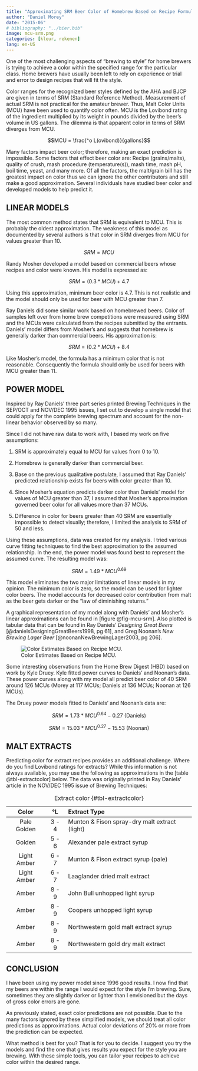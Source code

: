 ```yaml
---
title: "Approximating SRM Beer Color of Homebrew Based on Recipe Formulation"
author: "Daniel Morey"
date: "2015-06"
# bibliography: "../bier.bib"
image: mcu-srm.png
categories: [kleur, rekenen]
lang: en-US
---
```


One of the most challenging aspects of "brewing to style" for home brewers is trying to achieve a color within the specified range for the particular class. Home brewers have usually been left to rely on experience or trial and error to design recipes that will fit the style.

Color ranges for the recognized beer styles defined by the AHA and BJCP are given in terms of SRM (Standard Reference Method). Measurement of actual SRM is not practical for the amateur brewer. Thus, Malt Color Units (MCU) have been used to quantify color often. MCU is the Lovibond rating of the ingredient multiplied by its weight in pounds divided by the beer's volume in US gallons. The dilemma is that apparent color in terms of SRM diverges from MCU.

$$MCU = \frac{^o L(ovibond)}{gallons}$$

Many factors impact beer color; therefore, making an exact prediction is impossible. Some factors that effect beer color are: Recipe (grains/malts), quality of crush, mash procedure (temperature(s)), mash time, mash pH, boil time, yeast, and many more. Of all the factors, the malt/grain bill has the greatest impact on color thus we can ignore the other contributors and still make a good approximation. Several individuals have studied beer color and developed models to help predict it.

## LINEAR MODELS

The most common method states that SRM is equivalent to MCU. This is probably the oldest approximation. The weakness of this model as documented by several authors is that color in SRM diverges from MCU for values greater than 10.

$$SRM = MCU$$

Randy Mosher developed a model based on commercial beers whose recipes and color were known. His model is expressed as:

$$SRM = (0.3*MCU) + 4.7$$

Using this approximation, minimum beer color is 4.7. This is not realistic and the model should only be used for beer with MCU greater than 7.

Ray Daniels did some similar work based on homebrewed beers. Color of samples left over from home brew competitions were measured using SRM and the MCUs were calculated from the recipes submitted by the entrants. Daniels' model differs from Mosher's and suggests that homebrew is generally darker than commercial beers. His approximation is:

$$SRM = (0.2*MCU) + 8.4$$

Like Mosher's model, the formula has a minimum color that is not reasonable. Consequently the formula should only be used for beers with MCU greater than 11.

## POWER MODEL

Inspired by Ray Daniels' three part series printed Brewing Techniques in the SEP/OCT and NOV/DEC 1995 issues, I set out to develop a single model that could apply for the complete brewing spectrum and account for the non-linear behavior observed by so many.

Since I did not have raw data to work with, I based my work on five assumptions:

1.  SRM is approximately equal to MCU for values from 0 to 10.

2.  Homebrew is generally darker than commercial beer.

3.  Base on the previous qualitative postulate, I assumed that Ray Daniels' predicted relationship exists for beers with color greater than 10.

4.  Since Mosher's equation predicts darker color than Daniels' model for values of MCU greater than 37, I assumed that Mosher's approximation governed beer color for all values more than 37 MCUs.

5.  Difference in color for beers greater than 40 SRM are essentially impossible to detect visually; therefore, I limited the analysis to SRM of 50 and less.

Using these assumptions, data was created for my analysis. I tried various curve fitting techniques to find the best approximation to the assumed relationship. In the end, the power model was found best to represent the assumed curve. The resulting model was:

$$SRM = 1.49*MCU^{0.69}$$

This model eliminates the two major limitations of linear models in my opinion. The minimum color is zero, so the model can be used for lighter color beers. The model accounts for decreased color contribution from malt as the beer gets darker or the "law of diminishing returns."

A graphical representation of my model along with Daniels' and Mosher's linear approximations can be found in [figure @fig-mcu-srm]. Also plotted is tabular data that can be found in Ray Daniels' *Designing Great Beers* [@danielsDesigningGreatBeers1998, pg 61], and Greg Noonan's *New Brewing Lager Beer* [@noonanNewBrewingLager2003, pg 206].

![Color Estimates Based on Recipe MCU.](mcu-srm.png){#fig-mcu-srm}

Some interesting observations from the Home Brew Digest (HBD) based on work by Kyle Druey. Kyle fitted power curves to Daniels' and Noonan's data. These power curves along with my model all predict beer color of 40 SRM around 126 MCUs (Morey at 117 MCUs; Daniels at 136 MCUs; Noonan at 126 MCUs).

The Druey power models fitted to Daniels' and Noonan's data are:

$$
SRM = 1.73*MCU^{0.64} - 0.27 \text{ (Daniels)}
$$

$$
SRM = 15.03*MCU^{0.27} -15.53 \text{ (Noonan)}
$$

## MALT EXTRACTS

Predicting color for extract recipes provides an additional challenge. Where do you find Lovibond ratings for extracts? While this information is not always available, you may use the following as approximations in the [table @tbl-extractcolor] below. The data was originally printed in Ray Daniels' article in the NOV/DEC 1995 issue of Brewing Techniques:

|    Color    |  °L   | Extract Type                                  |
|:-----------:|:-----:|:----------------------------------------------|
| Pale Golden | 3 - 4 | Munton & Fison spray-dry malt extract (light) |
|   Golden    | 5 - 6 | Alexander pale extract syrup                  |
| Light Amber | 6 - 7 | Munton & Fison extract syrup (pale)           |
| Light Amber | 6 - 7 | Laaglander dried malt extract                 |
|    Amber    | 8 - 9 | John Bull unhopped light syrup                |
|    Amber    | 8 - 9 | Coopers unhopped light syrup                  |
|    Amber    | 8 - 9 | Northwestern gold malt extract syrup          |
|    Amber    | 8 - 9 | Northwestern gold dry malt extract            |

: Extract color {#tbl-extractcolor}

## CONCLUSION

I have been using my power model since 1996 good results. I now find that my beers are within the range I would expect for the style I'm brewing. Sure, sometimes they are slightly darker or lighter than I envisioned but the days of gross color errors are gone.

As previously stated, exact color predictions are not possible. Due to the many factors ignored by these simplified models, we should treat all color predictions as approximations. Actual color deviations of 20% or more from the prediction can be expected.

What method is best for you? That is for you to decide. I suggest you try the models and find the one that gives results you expect for the style you are brewing. With these simple tools, you can tailor your recipes to achieve color within the desired range.
